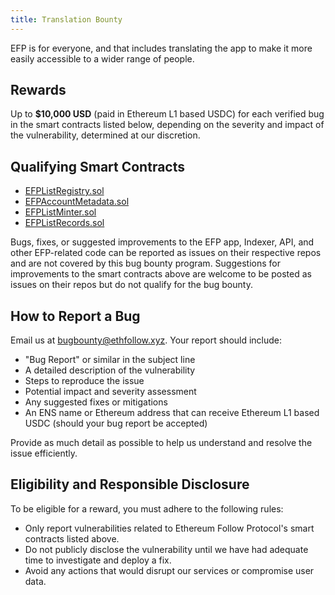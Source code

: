 ```yaml
---
title: Translation Bounty
---
```


EFP is for everyone, and that includes translating the app to make it more easily accessible to a wider range of people.

## Rewards

Up to **$10,000 USD** (paid in Ethereum L1 based USDC) for each verified bug in the smart contracts listed below, depending on the severity and impact of the vulnerability, determined at our discretion.

## Qualifying Smart Contracts

- [EFPListRegistry.sol](https://github.com/ethereumfollowprotocol/contracts/blob/master/src/EFPListRegistry.sol)
- [EFPAccountMetadata.sol](https://github.com/ethereumfollowprotocol/contracts/blob/master/src/EFPAccountMetadata.sol)
- [EFPListMinter.sol](https://github.com/ethereumfollowprotocol/contracts/blob/master/src/EFPListMinter.sol)
- [EFPListRecords.sol](https://github.com/ethereumfollowprotocol/contracts/blob/master/src/EFPListRecords.sol)

Bugs, fixes, or suggested improvements to the EFP app, Indexer, API, and other EFP-related code can be reported as issues on their respective repos and are not covered by this bug bounty program. Suggestions for improvements to the smart contracts above are welcome to be posted as issues on their repos but do not qualify for the bug bounty.

## How to Report a Bug

Email us at [bugbounty@ethfollow.xyz](mailto:bugbounty@ethfollow.xyz). Your report should include:

- "Bug Report" or similar in the subject line
- A detailed description of the vulnerability
- Steps to reproduce the issue
- Potential impact and severity assessment
- Any suggested fixes or mitigations
- An ENS name or Ethereum address that can receive Ethereum L1 based USDC (should your bug report be accepted)

Provide as much detail as possible to help us understand and resolve the issue efficiently.

## Eligibility and Responsible Disclosure

To be eligible for a reward, you must adhere to the following rules:

- Only report vulnerabilities related to Ethereum Follow Protocol's smart contracts listed above.
- Do not publicly disclose the vulnerability until we have had adequate time to investigate and deploy a fix.
- Avoid any actions that would disrupt our services or compromise user data.
